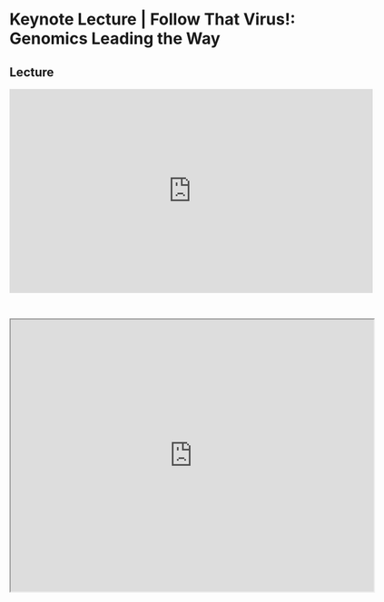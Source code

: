 # Keynote Lecture | Follow That Virus!: Genomics Leading the Way

## Lecture

<iframe width="640" height="360" src="https://www.youtube.com/embed/3TY1oMEEM9I?si=iFJzxiTSZsvdOwnn" title="YouTube video player" frameborder="0" allow="accelerometer; autoplay; clipboard-write; encrypted-media; gyroscope; picture-in-picture; web-share" referrerpolicy="strict-origin-when-cross-origin" allowfullscreen></iframe>

<br>

<iframe src="https://drive.google.com/file/d/14o8Px1nz2g3a27vYO8BYPGqkI6VttW05/preview" width="640" height="480" allow="autoplay"></iframe>

